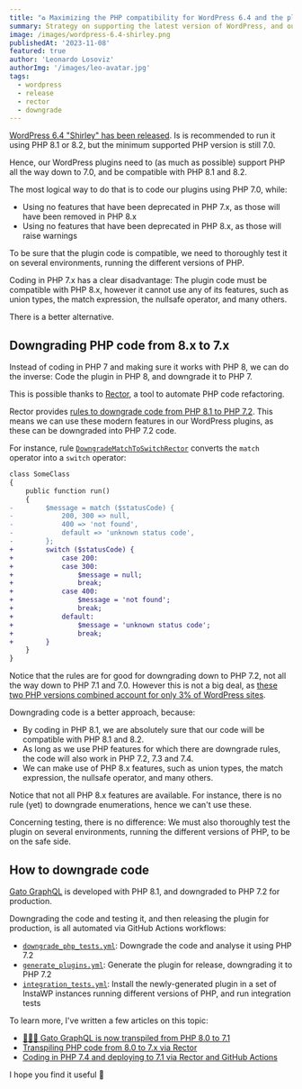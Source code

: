 ```yaml
---
title: "♻️ Maximizing the PHP compatibility for WordPress 6.4 and the plugin directory"
summary: Strategy on supporting the latest version of WordPress, and our WordPress plugins
image: /images/wordpress-6.4-shirley.png
publishedAt: '2023-11-08'
featured: true
author: 'Leonardo Losoviz'
authorImg: '/images/leo-avatar.jpg'
tags:
  - wordpress
  - release
  - rector
  - downgrade
---
```


[WordPress 6.4 "Shirley" has been released](https://wordpress.org/news/2023/11/shirley/). Is is recommended to run it using PHP 8.1 or 8.2, but the minimum supported PHP version is still 7.0.

Hence, our WordPress plugins need to (as much as possible) support PHP all the way down to 7.0, and be compatible with PHP 8.1 and 8.2.

The most logical way to do that is to code our plugins using PHP 7.0, while:

- Using no features that have been deprecated in PHP 7.x, as those will have been removed in PHP 8.x
- Using no features that have been deprecated in PHP 8.x, as those will raise warnings

To be sure that the plugin code is compatible, we need to thoroughly test it on several environments, running the different versions of PHP.

Coding in PHP 7.x has a clear disadvantage: The plugin code must be compatible with PHP 8.x, however it cannot use any of its features, such as union types, the match expression, the nullsafe operator, and many others.

There is a better alternative.

## Downgrading PHP code from 8.x to 7.x

Instead of coding in PHP 7 and making sure it works with PHP 8, we can do the inverse: Code the plugin in PHP 8, and downgrade it to PHP 7.

This is possible thanks to [Rector](https://github.com/rectorphp/rector/), a tool to automate PHP code refactoring.

Rector provides [rules to downgrade code from PHP 8.1 to PHP 7.2](https://github.com/rectorphp/rector-downgrade-php/blob/main/docs/rector_rules_overview.md). This means we can use these modern features in our WordPress plugins, as these can be downgraded into PHP 7.2 code.

For instance, rule [`DowngradeMatchToSwitchRector`](https://github.com/rectorphp/rector-downgrade-php/blob/main/docs/rector_rules_overview.md#downgradematchtoswitchrector) converts the `match` operator into a `switch` operator:

```diff
class SomeClass
{
    public function run()
    {
-        $message = match ($statusCode) {
-            200, 300 => null,
-            400 => 'not found',
-            default => 'unknown status code',
-        };
+        switch ($statusCode) {
+            case 200:
+            case 300:
+                $message = null;
+                break;
+            case 400:
+                $message = 'not found';
+                break;
+            default:
+                $message = 'unknown status code';
+                break;
+        }
    }
}
```

Notice that the rules are for good for downgrading down to PHP 7.2, not all the way down to PHP 7.1 and 7.0. However this is not a big deal, as [these two PHP versions combined account for only 3% of WordPress sites](https://wordpress.org/about/stats/#php_versions).

Downgrading code is a better approach, because:

- By coding in PHP 8.1, we are absolutely sure that our code will be compatible with PHP 8.1 and 8.2.
- As long as we use PHP features for which there are downgrade rules, the code will also work in PHP 7.2, 7.3 and 7.4.
- We can make use of PHP 8.x features, such as union types, the match expression, the nullsafe operator, and many others.

Notice that not all PHP 8.x features are available. For instance, there is no rule (yet) to downgrade enumerations, hence we can't use these.

Concerning testing, there is no difference: We must also thoroughly test the plugin on several environments, running the different versions of PHP, to be on the safe side.

## How to downgrade code

[Gato GraphQL](/) is developed with PHP 8.1, and downgraded to PHP 7.2 for production.

Downgrading the code and testing it, and then releasing the plugin for production, is all automated via GitHub Actions workflows:

- [`downgrade_php_tests.yml`](https://github.com/GatoGraphQL/GatoGraphQL/blob/1.0.15/.github/workflows/downgrade_php_tests.yml): Downgrade the code and analyse it using PHP 7.2
- [`generate_plugins.yml`](https://github.com/GatoGraphQL/GatoGraphQL/blob/1.0.15/.github/workflows/generate_plugins.yml): Generate the plugin for release, downgrading it to PHP 7.2
- [`integration_tests.yml`](https://github.com/GatoGraphQL/GatoGraphQL/blob/1.0.15/.github/workflows/integration_tests.yml): Install the newly-generated plugin in a set of InstaWP instances running different versions of PHP, and run integration tests

To learn more, I've written a few articles on this topic:

- [🦸🏿‍♂️ Gato GraphQL is now transpiled from PHP 8.0 to 7.1](/blog/the-plugin-is-now-transpiled-from-php-80-to-71)
- [Transpiling PHP code from 8.0 to 7.x via Rector](https://blog.logrocket.com/transpiling-php-code-from-8-0-to-7-x-via-rector/)
- [Coding in PHP 7.4 and deploying to 7.1 via Rector and GitHub Actions](https://blog.logrocket.com/coding-in-php-7-4-and-deploying-to-7-1-via-rector-and-github-actions/)

I hope you find it useful 🙏
